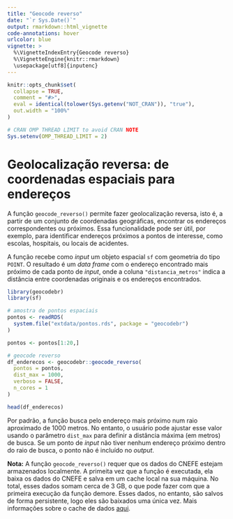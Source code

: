 ---
title: "Geocode reverso"
date: "`r Sys.Date()`"
output: rmarkdown::html_vignette
code-annotations: hover
urlcolor: blue
vignette: >
  %\VignetteIndexEntry{Geocode reverso}
  %\VignetteEngine{knitr::rmarkdown}
  \usepackage[utf8]{inputenc}
---

```{r, include = FALSE}
knitr::opts_chunk$set(
  collapse = TRUE,
  comment = "#>",
  eval = identical(tolower(Sys.getenv("NOT_CRAN")), "true"),
  out.width = "100%"
)

# CRAN OMP THREAD LIMIT to avoid CRAN NOTE
Sys.setenv(OMP_THREAD_LIMIT = 2)
```

# Geolocalização reversa: de coordenadas espaciais para endereços

A função `geocode_reverso()` permite fazer geolocalização reversa, isto é,  a partir de um conjunto de coordenadas geográficas, encontrar os endereços correspondentes ou próximos. Essa funcionalidade pode ser útil, por exemplo, para identificar endereços próximos a pontos de interesse, como escolas, hospitais, ou locais de acidentes.

A função recebe como *input* um objeto espacial `sf` com geometria do tipo `POINT`. O resultado é um *data frame* com o endereço encontrado mais próximo de cada ponto de *input*, onde a coluna `"distancia_metros"` indica a distância entre coordenadas originais e os endereços encontrados.


```{r}
library(geocodebr)
library(sf)

# amostra de pontos espaciais
pontos <- readRDS(
  system.file("extdata/pontos.rds", package = "geocodebr")
)

pontos <- pontos[1:20,]

# geocode reverso
df_enderecos <- geocodebr::geocode_reverso(
  pontos = pontos,
  dist_max = 1000,
  verboso = FALSE,
  n_cores = 1
)

head(df_enderecos)
```

Por padrão, a função busca pelo endereço mais próximo num raio aproximado de 1000 metros. No entanto,  o usuário pode ajustar esse valor usando o parâmetro `dist_max` para definir a distância máxima (em metros) de busca. Se um ponto de *input* não tiver nenhum endereço próximo dentro do raio de busca, o ponto não é incluído no *output*.

**Nota:** A função `geocode_reverso()` requer que os dados do CNEFE estejam armazenados
localmente. A primeita vez que a função é executada, ela baixa os dados do CNEFE 
e salva em um cache local na sua máquina. No total, esses dados somam cerca de 
3 GB, o que pode fazer com que a primeira execução da função demore. Esses dados, 
no entanto, são salvos de forma  persistente, logo eles são baixados uma única vez. Mais informações sobre o cache de dados [aqui](https://ipeagit.github.io/geocodebr/articles/geocodebr.html#cache-de-dados).


